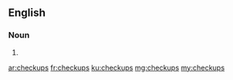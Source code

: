 ==English==

===Noun===
{{head|en|plural}}

# {{plural of|checkup|lang=en|nocat=1}}

[[ar:checkups]]
[[fr:checkups]]
[[ku:checkups]]
[[mg:checkups]]
[[my:checkups]]